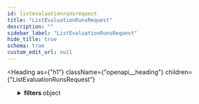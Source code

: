 ```yaml
---
id: listevaluationrunsrequest
title: "ListEvaluationRunsRequest"
description: ""
sidebar_label: "ListEvaluationRunsRequest"
hide_title: true
schema: true
custom_edit_url: null
---
```



<Heading
  as={"h1"}
  className={"openapi__heading"}
  children={"ListEvaluationRunsRequest"}
>
</Heading>





<ul>
  <SchemaItem
    collapsible={true}
    className={"schemaItem"}
  >
    <details
      style={{}}
      className={"openapi-markdown__details"}
    >
      <summary
        style={{}}
      >
        <span
          className={"openapi-schema__container"}
        >
          <strong
            className={"openapi-schema__property"}
          >
            filters
          </strong><span
            className={"openapi-schema__name"}
          >
             object
          </span>
        </span>
      </summary><div
        style={{"marginLeft":"1rem"}}
      >
        <div
          style={{"marginTop":".5rem","marginBottom":".5rem"}}
        >
          
          
          Filter listed evaluation runs by ALL filters specified
          
          
        </div><SchemaItem
          collapsible={false}
          name={"query"}
          required={false}
          schemaName={"string"}
          qualifierMessage={undefined}
          schema={{"type":"string","description":"search query substring match for experiment name or metadata"}}
        >
          
        </SchemaItem><SchemaItem
          collapsible={false}
          name={"projectId"}
          required={false}
          schemaName={"string"}
          qualifierMessage={undefined}
          schema={{"type":"string","description":"filter evaluation runs associated with the project"}}
        >
          
        </SchemaItem><SchemaItem
          collapsible={false}
          name={"runType"}
          required={false}
          schemaName={"EvaluationRunType (string)"}
          qualifierMessage={"**Possible values:** [`EVALUATION_RUN_TYPE_UNSPECIFIED`, `EVALUATION_RUN_TYPE_ADHOC`, `EVALUATION_RUN_TYPE_EXPERIMENT`]"}
          schema={{"type":"string","enum":["EVALUATION_RUN_TYPE_UNSPECIFIED","EVALUATION_RUN_TYPE_ADHOC","EVALUATION_RUN_TYPE_EXPERIMENT"],"title":"EvaluationRunType","description":"filter by run type. If not specified, lists all run types"}}
        >
          
        </SchemaItem><SchemaItem
          collapsible={false}
          name={"experimentId"}
          required={false}
          schemaName={"string"}
          qualifierMessage={undefined}
          schema={{"type":"string","description":"filter runs associated with this experiment"}}
        >
          
        </SchemaItem>
      </div>
    </details>
  </SchemaItem><SchemaItem
    collapsible={false}
    name={"pageIndex"}
    required={false}
    schemaName={"integer"}
    qualifierMessage={undefined}
    schema={{"type":"integer"}}
  >
    
  </SchemaItem><SchemaItem
    collapsible={false}
    name={"pageSize"}
    required={false}
    schemaName={"integer"}
    qualifierMessage={undefined}
    schema={{"type":"integer"}}
  >
    
  </SchemaItem>
</ul>
            